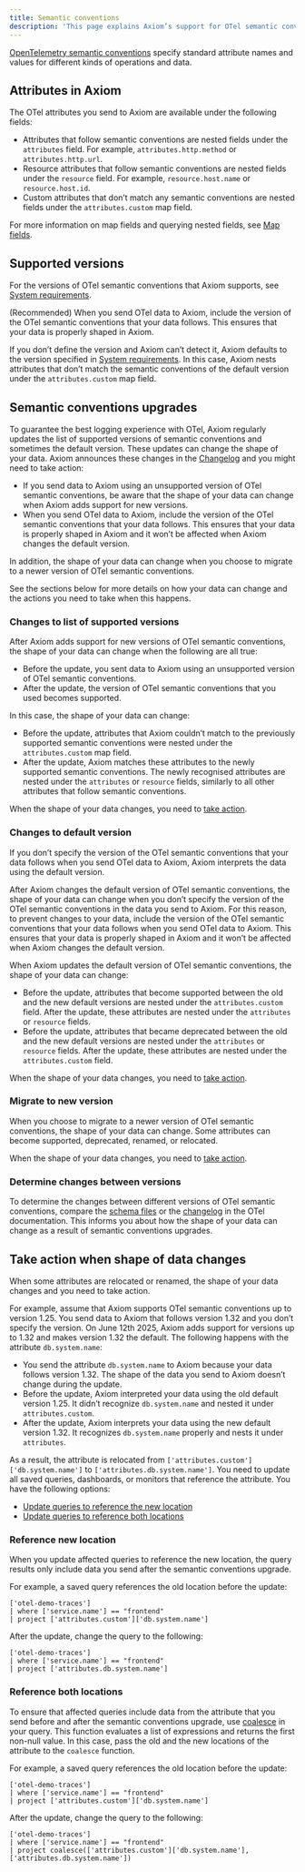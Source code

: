 ```yaml
---
title: Semantic conventions
description: 'This page explains Axiom’s support for OTel semantic conventions and what it means for your data.'
---
```


[OpenTelemetry semantic conventions](https://opentelemetry.io/docs/specs/semconv/) specify standard attribute names and values for different kinds of operations and data.

## Attributes in Axiom

The OTel attributes you send to Axiom are available under the following fields:

- Attributes that follow semantic conventions are nested fields under the `attributes` field. For example, `attributes.http.method` or `attributes.http.url`.
- Resource attributes that follow semantic conventions are nested fields under the `resource` field. For example, `resource.host.name` or `resource.host.id`.
- Custom attributes that don’t match any semantic conventions are nested fields under the `attributes.custom` map field.

For more information on map fields and querying nested fields, see [Map fields](/apl/data-types/map-fields).

## Supported versions

For the versions of OTel semantic conventions that Axiom supports, see [System requirements](/reference/system-requirements#opentelemetry).

(Recommended) When you send OTel data to Axiom, include the version of the OTel semantic conventions that your data follows. This ensures that your data is properly shaped in Axiom.

If you don’t define the version and Axiom can’t detect it, Axiom defaults to the version specified in [System requirements](/reference/system-requirements#opentelemetry). In this case, Axiom nests attributes that don’t match the semantic conventions of the default version under the `attributes.custom` map field.

## Semantic conventions upgrades

To guarantee the best logging experience with OTel, Axiom regularly updates the list of supported versions of semantic conventions and sometimes the default version. These updates can change the shape of your data. Axiom announces these changes in the [Changelog](https://axiom.co/changelog) and you might need to take action:

- If you send data to Axiom using an unsupported version of OTel semantic conventions, be aware that the shape of your data can change when Axiom adds support for new versions.
- When you send OTel data to Axiom, include the version of the OTel semantic conventions that your data follows. This ensures that your data is properly shaped in Axiom and it won’t be affected when Axiom changes the default version.

In addition, the shape of your data can change when you choose to migrate to a newer version of OTel semantic conventions.

See the sections below for more details on how your data can change and the actions you need to take when this happens.

### Changes to list of supported versions

After Axiom adds support for new versions of OTel semantic conventions, the shape of your data can change when the following are all true:

- Before the update, you sent data to Axiom using an unsupported version of OTel semantic conventions.
- After the update, the version of OTel semantic conventions that you used becomes supported.

In this case, the shape of your data can change:

- Before the update, attributes that Axiom couldn’t match to the previously supported semantic conventions were nested under the `attributes.custom` map field.
- After the update, Axiom matches these attributes to the newly supported semantic conventions. The newly recognised attributes are nested under the `attributes` or `resource` fields, similarly to all other attributes that follow semantic conventions.

When the shape of your data changes, you need to [take action](#take-action-when-shape-of-data-changes).

### Changes to default version

If you don’t specify the version of the OTel semantic conventions that your data follows when you send OTel data to Axiom, Axiom interprets the data using the default version.

After Axiom changes the default version of OTel semantic conventions, the shape of your data can change when you don’t specify the version of the OTel semantic conventions in the data you send to Axiom. For this reason, to prevent changes to your data, include the version of the OTel semantic conventions that your data follows when you send OTel data to Axiom. This ensures that your data is properly shaped in Axiom and it won’t be affected when Axiom changes the default version.

When Axiom updates the default version of OTel semantic conventions, the shape of your data can change:

- Before the update, attributes that become supported between the old and the new default versions are nested under the `attributes.custom` field. After the update, these attributes are nested under the `attributes` or `resource` fields.
- Before the update, attributes that became deprecated between the old and the new default versions are nested under the `attributes` or `resource` fields. After the update, these attributes are nested under the `attributes.custom` field.

When the shape of your data changes, you need to [take action](#take-action-when-shape-of-data-changes).

### Migrate to new version

When you choose to migrate to a newer version of OTel semantic conventions, the shape of your data can change. Some attributes can become supported, deprecated, renamed, or relocated.

When the shape of your data changes, you need to [take action](#take-action-when-shape-of-data-changes).

### Determine changes between versions

To determine the changes between different versions of OTel semantic conventions, compare the [schema files](https://github.com/open-telemetry/semantic-conventions/tree/main/schemas) or the [changelog](https://github.com/open-telemetry/semantic-conventions/releases) in the OTel documentation. This informs you about how the shape of your data can change as a result of semantic conventions upgrades.

## Take action when shape of data changes

When some attributes are relocated or renamed, the shape of your data changes and you need to take action.

For example, assume that Axiom supports OTel semantic conventions up to version 1.25. You send data to Axiom that follows version 1.32 and you don’t specify the version. On June 12th 2025, Axiom adds support for versions up to 1.32 and makes version 1.32 the default. The following happens with the attribute `db.system.name`:

- You send the attribute `db.system.name` to Axiom because your data follows version 1.32. The shape of the data you send to Axiom doesn’t change during the update.
- Before the update, Axiom interpreted your data using the old default version 1.25. It didn’t recognize `db.system.name` and nested it under `attributes.custom`.
- After the update, Axiom interprets your data using the new default version 1.32. It recognizes `db.system.name` properly and nests it under `attributes`.

As a result, the attribute is relocated from `['attributes.custom']['db.system.name']` to `['attributes.db.system.name']`. You need to update all saved queries, dashboards, or monitors that reference the attribute. You have the following options:

- [Update queries to reference the new location](#reference-new-location)
- [Update queries to reference both locations](#reference-both-locations)

### Reference new location

When you update affected queries to reference the new location, the query results only include data you send after the semantic conventions upgrade.

For example, a saved query references the old location before the update:

```kusto
['otel-demo-traces']
| where ['service.name'] == "frontend"
| project ['attributes.custom']['db.system.name']
```

After the update, change the query to the following:

```kusto
['otel-demo-traces']
| where ['service.name'] == "frontend"
| project ['attributes.db.system.name']
```

### Reference both locations

To ensure that affected queries include data from the attribute that you send before and after the semantic conventions upgrade, use [coalesce](/apl/scalar-functions/string-functions#coalesce) in your query. This function evaluates a list of expressions and returns the first non-null value. In this case, pass the old and the new locations of the attribute to the `coalesce` function.

For example, a saved query references the old location before the update:

```kusto
['otel-demo-traces']
| where ['service.name'] == "frontend"
| project ['attributes.custom']['db.system.name']
```

After the update, change the query to the following:

```kusto
['otel-demo-traces']
| where ['service.name'] == "frontend"
| project coalesce(['attributes.custom']['db.system.name'], ['attributes.db.system.name'])
```
